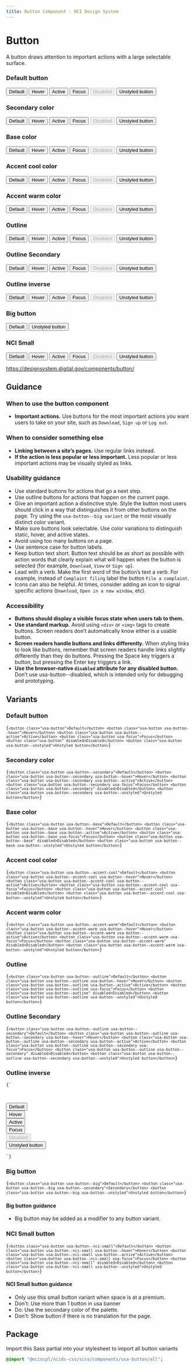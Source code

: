 ```yaml
---
title: Button Component - NCI Design System
---
```


# Button

A button draws attention to important actions with a large selectable surface.

<div className="bg-base-lightest padding-3">
	<h3 className="margin-bottom-1">Default button</h3>
	<button className="usa-button">Default</button>
	<button className="usa-button usa-button--hover">Hover</button>
	<button className="usa-button usa-button--active">Active</button>
	<button className="usa-button usa-focus">Focus</button>
	<button className="usa-button" disabled>
		Disabled
	</button>
	<button className="usa-button usa-button--unstyled">Unstyled button</button>
	<h3 className="margin-top-2 margin-bottom-1">Secondary color</h3>
	<button className="usa-button usa-button--secondary">Default</button>
	<button className="usa-button usa-button--secondary usa-button--hover">
		Hover
	</button>
	<button className="usa-button usa-button--secondary usa-button--active">
		Active
	</button>
	<button className="usa-button usa-button--secondary usa-focus">Focus</button>
	<button className="usa-button usa-button--secondary" disabled>
		Disabled
	</button>
	<button className="usa-button usa-button--secondary usa-button--unstyled">
		Unstyled button
	</button>
	<h3 className="margin-top-2 margin-bottom-1">Base color</h3>
	<button className="usa-button usa-button--base">Default</button>
	<button className="usa-button usa-button--base usa-button--hover">
		Hover
	</button>
	<button className="usa-button usa-button--base usa-button--active">
		Active
	</button>
	<button className="usa-button usa-button--base usa-focus">Focus</button>
	<button className="usa-button usa-button--base" disabled>
		Disabled
	</button>
	<button className="usa-button usa-button--base usa-button--unstyled">
		Unstyled button
	</button>
	<h3 className="margin-top-2 margin-bottom-1">Accent cool color</h3>
	<button className="usa-button usa-button--accent-cool">Default</button>
	<button className="usa-button usa-button--accent-cool usa-button--hover">
		Hover
	</button>
	<button className="usa-button usa-button--accent-cool usa-button--active">
		Active
	</button>
	<button className="usa-button usa-button--accent-cool usa-focus">
		Focus
	</button>
	<button className="usa-button usa-button--accent-cool" disabled>
		Disabled
	</button>
	<button className="usa-button usa-button--accent-cool usa-button--unstyled">
		Unstyled button
	</button>
	<h3 className="margin-top-2 margin-bottom-1">Accent warm color</h3>
	<button className="usa-button usa-button--accent-warm">Default</button>
	<button className="usa-button usa-button--accent-warm usa-button--hover">
		Hover
	</button>
	<button className="usa-button usa-button--accent-warm usa-button--active">
		Active
	</button>
	<button className="usa-button usa-button--accent-warm usa-focus">
		Focus
	</button>
	<button className="usa-button usa-button--accent-warm" disabled>
		Disabled
	</button>
	<button className="usa-button usa-button--accent-warm usa-button--unstyled">
		Unstyled button
	</button>
	<h3 className="margin-top-2 margin-bottom-1">Outline</h3>
	<button className="usa-button usa-button--outline">Default</button>
	<button className="usa-button usa-button--outline usa-button--hover">
		Hover
	</button>
	<button className="usa-button usa-button--outline usa-button--active">
		Active
	</button>
	<button className="usa-button usa-button--outline usa-focus">Focus</button>
	<button className="usa-button usa-button--outline" disabled>
		Disabled
	</button>
	<button className="usa-button usa-button--outline usa-button--unstyled">
		Unstyled button
	</button>
	<h3 className="margin-top-2 margin-bottom-1">Outline Secondary</h3>
	<button className="usa-button usa-button--outline usa-button--secondary">
		Default
	</button>
	<button className="usa-button usa-button--outline usa-button--secondary usa-button--hover">
		Hover
	</button>
	<button className="usa-button usa-button--outline usa-button--secondary usa-button--active">
		Active
	</button>
	<button className="usa-button usa-button--outline usa-button--secondary usa-focus">
		Focus
	</button>
	<button
		className="usa-button usa-button--outline usa-button--secondary"
		disabled>
		Disabled
	</button>
	<button className="usa-button usa-button--outline usa-button--unstyled">
		Unstyled button
	</button>
	<h3 className="margin-top-2 margin-bottom-1">Outline inverse</h3>
	<div className="bg-base-darkest padding-1" style="max-width: fit-content">
		<button className="usa-button usa-button--outline usa-button--inverse">
			Default
		</button>
		<button className="usa-button usa-button--outline usa-button--inverse usa-button--hover">
			Hover
		</button>
		<button className="usa-button usa-button--outline usa-button--inverse usa-button--active">
			Active
		</button>
		<button className="usa-button usa-button--outline usa-button--inverse usa-focus">
			Focus
		</button>
		<button
			className="usa-button usa-button--outline usa-button--inverse"
			disabled>
			Disabled
		</button>
		<button className="usa-button usa-button--outline usa-button--inverse usa-button--unstyled">
			Unstyled button
		</button>
	</div>
	<h3 className="margin-top-2 margin-bottom-1">Big button</h3>
	<button className="usa-button usa-button--big">Default</button>
	<button className="usa-button usa-button--big usa-button--unstyled">
		Unstyled button
	</button>
	<h3 className="margin-top-2 margin-bottom-1">NCI Small</h3>
	<button className="usa-button usa-button--nci-small">Default</button>
	<button className="usa-button usa-button--nci-small usa-button--hover">
		Hover
	</button>
	<button className="usa-button usa-button--nci-small usa-button--active">
		Active
	</button>
	<button className="usa-button usa-button--nci-small usa-focus">Focus</button>
	<button className="usa-button usa-button--nci-small" disabled>
		Disabled
	</button>
	<button className="usa-button usa-button--nci-small usa-button--unstyled">
		Unstyled button
	</button>
</div>

https://designsystem.digital.gov/components/button/

## Guidance

### When to use the button component

- **Important actions.** Use buttons for the most important actions you want users to take on your site, such as `Download`, `Sign up` or `Log out`.

### When to consider something else

- **Linking between a site’s pages.** Use regular links instead.
- **If the action is less popular or less important.** Less popular or less important actions may be visually styled as links.

### Usability guidance

- Use standard buttons for actions that go a next step.
- Use outline buttons for actions that happen on the current page.
- Give an important action a distinctive style. Style the button most users should click in a way that distinguishes it from other buttons on the page. Try using the `usa-button--big variant` or the most visually distinct color variant.
- Make sure buttons look selectable. Use color variations to distinguish static, hover, and active states.
- Avoid using too many buttons on a page.
- Use sentence case for button labels.
- Keep button text short. Button text should be as short as possible with action words that clearly explain what will happen when the button is selected (for example, `Download`, `View` or `Sign up`).
- Lead with a verb. Make the first word of the button’s text a verb. For example, instead of `Complaint filing` label the button `File a complaint`.
- Icons can also be helpful. At times, consider adding an icon to signal specific actions (`Download`, `Open in a new window`, etc).

### Accessibility

- **Buttons should display a visible focus state when users tab to them.**
- **Use standard markup.** Avoid using `<div>` or `<img>` tags to create buttons. Screen readers don’t automatically know either is a usable button.
- **Screen readers handle buttons and links differently.** When styling links to look like buttons, remember that screen readers handle links slightly differently than they do buttons. Pressing the Space key triggers a button, but pressing the Enter key triggers a link.
- **Use the browser-native `disabled` attribute for any disabled button.** Don’t use usa-button--disabled, which is intended only for debugging and prototyping.

## Variants

### Default button

<Code className="html">{`
<button class="usa-button">Default</button>
<button class="usa-button usa-button--hover">Hover</button>
<button class="usa-button usa-button--active">Active</button>
<button class="usa-button usa-focus">Focus</button>
<button class="usa-button" disabled>Disabled</button>
<button class="usa-button usa-button--unstyled">Unstyled button</button>
`}</Code>

### Secondary color

<Code className="html">{`
<button class="usa-button usa-button--secondary">Default</button>
<button class="usa-button usa-button--secondary usa-button--hover">Hover</button>
<button class="usa-button usa-button--secondary usa-button--active">Active</button>
<button class="usa-button usa-button--secondary usa-focus">Focus</button>
<button class="usa-button usa-button--secondary" disabled>Disabled</button>
<button class="usa-button usa-button--secondary usa-button--unstyled">Unstyled button</button>
`}</Code>

### Base color

<Code className="html">{`
<button class="usa-button usa-button--base">Default</button>
<button class="usa-button usa-button--base usa-button--hover">Hover</button>
<button class="usa-button usa-button--base usa-button--active">Active</button>
<button class="usa-button usa-button--base usa-focus">Focus</button>
<button class="usa-button usa-button--base" disabled>Disabled</button>
<button class="usa-button usa-button--base usa-button--unstyled">Unstyled button</button>
`}</Code>

### Accent cool color

<Code className="html">{`
<button class="usa-button usa-button--accent-cool">Default</button>
<button class="usa-button usa-button--accent-cool usa-button--hover">Hover</button>
<button class="usa-button usa-button--accent-cool usa-button--active">Active</button>
<button class="usa-button usa-button--accent-cool usa-focus">Focus</button>
<button class="usa-button usa-button--accent-cool" disabled>Disabled</button>
<button class="usa-button usa-button--accent-cool usa-button--unstyled">Unstyled button</button>
`}</Code>

### Accent warm color

<Code className="html">{`
<button class="usa-button usa-button--accent-warm">Default</button>
<button class="usa-button usa-button--accent-warm usa-button--hover">Hover</button>
<button class="usa-button usa-button--accent-warm usa-button--active">Active</button>
<button class="usa-button usa-button--accent-warm usa-focus">Focus</button>
<button class="usa-button usa-button--accent-warm" disabled>Disabled</button>
<button class="usa-button usa-button--accent-warm usa-button--unstyled">Unstyled button</button>
`}</Code>

### Outline

<Code className="html">{`
<button class="usa-button usa-button--outline">Default</button>
<button class="usa-button usa-button--outline usa-button--hover">Hover</button>
<button class="usa-button usa-button--outline usa-button--active">Active</button>
<button class="usa-button usa-button--outline usa-focus">Focus</button>
<button class="usa-button usa-button--outline" disabled>Disabled</button>
<button class="usa-button usa-button--outline usa-button--unstyled">Unstyled button</button>
`}</Code>

### Outline Secondary

<Code className="html">{`
<button class="usa-button usa-button--outline usa-button--secondary">Default</button>
<button class="usa-button usa-button--outline usa-button--secondary usa-button--hover">Hover</button>
<button class="usa-button usa-button--outline usa-button--secondary usa-button--active">Active</button>
<button class="usa-button usa-button--outline usa-button--secondary usa-focus">Focus</button>
<button class="usa-button usa-button--outline usa-button--secondary" disabled>Disabled</button>
<button class="usa-button usa-button--outline usa-button--secondary usa-button--unstyled">Unstyled button</button>
`}</Code>

### Outline inverse

<Code className="html">{`
<div class="bg-black padding-2">
<button class="usa-button usa-button--outline usa-button--inverse">Default</button>
<button class="usa-button usa-button--outline usa-button--inverse usa-button--hover">Hover</button>
<button class="usa-button usa-button--outline usa-button--inverse usa-button--active">Active</button>
<button class="usa-button usa-button--outline usa-button--inverse usa-focus">Focus</button>
<button class="usa-button usa-button--outline usa-button--inverse" disabled>Disabled</button>
<button class="usa-button usa-button--outline usa-button--inverse usa-button--unstyled">Unstyled button</button>
</div>
`}</Code>

### Big button

<Code className="html">{`
<button class="usa-button usa-button--big">Default</button>
<button class="usa-button usa-button--big usa-button--secondary">Secondary</button>
<button class="usa-button usa-button--big usa-button--unstyled">Unstyled button</button>
`}</Code>

#### Big button guidance

- Big button may be added as a modifier to any button variant.

### NCI Small button

<Code className="html">{`
<button class="usa-button usa-button--nci-small">Default</button>
<button class="usa-button usa-button--nci-small usa-button--hover">Hover</button>
<button class="usa-button usa-button--nci-small usa-button--active">Active</button>
<button class="usa-button usa-button--nci-small usa-focus">Focus</button>
<button class="usa-button usa-button--nci-small" disabled>Disabled</button>
<button class="usa-button usa-button--nci-small usa-button--unstyled">Unstyled button</button>
`}</Code>

#### NCI Small button guidance

- Only use this small button variant when space is at a premium.
- Don't: Use more than 1 button in usa banner
- Do: Use the secondary color of the palette.
- Don't: Show button if there is no translation for the page.

## Package

Import this Sass partial into your stylesheet to import all button variants

```sass
@import "@nciocpl/ncids-css/scss/components/usa-button/all";
```
